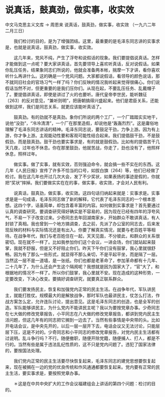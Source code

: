 # 说真话，鼓真劲，做实事，收实效

中文马克思主义文库 -> 周恩来
说真话，鼓真劲，做实事，收实效
（一九六二年二月三日）


　　我们检讨的目的，是为了增强团结。这里，最重要的是毛泽东同志讲的实事求是，也就是说真话，鼓真劲，做实事，收实效。

　　这几年来，党风不纯，产生了浮夸和说假话的现象。我们要提倡说真话。怎样才能做到这一点呢？要大家讲真话，首先要领导上喜欢听真话，反对说假话。如果你乱压任务，结果象同志们所说的，他就会准备两本帐，揣摩一下才讲，看你喜欢听什么再讲什么。这的确是一个党风问题。大家都说假话，看领导的颜色说话，那不就同旧社会的官场习气一样了吗？你们反映的情况我听起来觉得很痛心。你们说假话当然不对，但更重要的是我们压你们。从现在起，不要乱压任务、乱戴帽子了。要提倡讲真话，即使是讲过了火的也要听。唐代皇帝李世民，能听魏征〔263〕的反对意见，“兼听则明”，把唐朝搞得兴盛起来。他们是君臣关系，还能做到这样，我们是同志关系，就更应该能听真话了。

　　鼓真劲。有的劲就不是真劲。象你们所说的两个工厂，一个厂踏踏实实地干，说他“没劲”，“冷冷清清”，一个厂在那里造假，却说他是“轰轰烈烈”。这是庸俗地理解了毛泽东同志讲话的精神。毛泽东同志说，要鼓足干劲，力争上游。因为有上游，你才争上游。主观能动性要和客观可能性结合起来。我们提倡鼓干劲，不是鼓假劲，而是鼓真劲。鼓干劲也要实事求是，有的就是鼓假劲。比如有的提倡苦干几天几夜，过年也不休息。你在那里鼓劲，他就苦战，你走了，劲也没有了，他照样休息，照样过年。

　　做实事。做了实事，就有实效，否则强迫命令，就会搞一些不实在的东西。这几年《人民日报》宣传了许多不恰当的口号，如拔白旗〔264〕等，他们已经做了检讨。我在这几年也开过几次大会，发了不少奖状，如果表扬的事迹是假的，你就把“奖状”摔掉。我们要做实实在在的事，做实事，收实效，才会对人民有利。

　　说真话，鼓真劲，做实事，收实效。这四句话归纳起来就是：实事求是。实事求是是一句成语，毛泽东同志做了新的解释，它代表了毛泽东同志的一个根本思想。这四个字，话虽简单，却包含着丰富的内容。如何做到实事求是？首先要通过认真的调查研究。要调查研究得好确实是不容易的，因为现在已经有四年的浮夸风气，不易一下子改变过来。少奇同志去年回湖南家乡，开始群众不敢讲真话，有人封锁了真相。我也曾到一个地方搞调查，去之前，先派了办公室的同志去，后来发现反映的材料与实际情况还是有出入。你要了解真实情况，就要与老百姓平等相待。在战争年代，我们与老百姓住在一起，天天见面，不分彼此，和群众的关系很密切。现在就不一样了。比如我参加你们这个会议，一进会场，你们就站起来鼓掌，我就不舒服，但是又不好阻止你们。昨天下午你们没有鼓掌，我心里就很舒畅。因为有了那么一些形式，就显得不那么亲切，不是平起平坐，而是隔了一层。当然这一层不是一道墙，是一张纸。你们也都是老革命了，参加革命都有十几年、二十几年了，为什么还会产生这个隔阂呢？我想就是因为国家大了，“官”大了，和根据地的情况不一样了。所以你们鼓掌，我心里就不安。现在造成的这种形势，一定要改变，下决心改变。要搞好调查研究，就要真正联系群众。

　　我们要发扬民主，恢复和加强党内正常的民主生活。在战争年代，军队讲民主，就能打胜仗。规模最大的是解放战争，那时军队也最讲民主，仗怎么打法，作战方案怎么定，允许连队讨论，提出意见。这是毛泽东同志的创造，也是全军的创造。军队能够讲民主，为什么党内不能讲民主呢？我以为要按党章办事。少奇同志在七大做的修改党章报告，小平同志在八大做的修改党章报告，都讲到党内民主生活问题，但这几年有的同志把它搁到一边去了。当然有些事情是中央带的头。比如开电话会议，是中央先开的，以后一层一层开下去，电话会议又无法讨论，只能层层下压，这是不对的。少奇同志和小平同志的修改党章报告，对党内民主生活都有过说明。乱斗争行吗？不行。随便撤职，随便开除党籍，随便捕人、打人，都是不行的。当然有些是属于违法乱纪性质的，这不只是党内问题了。违犯了国家法律的，要按国法处理。

　　我们党内正常的民主生活要尽快恢复起来，毛泽东同志的建党思想要恢复起来，现在被搁在一边的党的优良传统和作风通通都要恢复起来。党内要有正常的民主生活，要实事求是，要按照党章办事。



　　＊这是在中共中央扩大的工作会议福建组会上讲话的第四个问题：检讨的目的。



